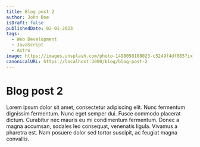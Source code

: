 ```yaml
---
title: Blog post 2
author: John Doe
isDraft: false
publishedDate: 02-01-2023
tags:
  - Web Development
  - JavaScript
  - Astro
image: https://images.unsplash.com/photo-1498050108023-c5249f4df085?ixlib=rb-4.0.3&ixid=MnwxMjA3fDB8MHxwaG90by1wYWdlfHx8fGVufDB8fHx8&auto=format&fit=crop&w=1472&q=80
canonicalURL: https://localhost:3000/blog/blog-post-2
---
```


# Blog post 2

Lorem ipsum dolor sit amet, consectetur adipiscing elit. Nunc fermentum dignissim fermentum. Nunc eget semper dui. Fusce commodo placerat dictum. Curabitur nec mauris eu mi condimentum fermentum. Donec a magna accumsan, sodales leo consequat, venenatis ligula. Vivamus a pharetra est. Nam posuere dolor sed tortor suscipit, ac feugiat magna convallis.